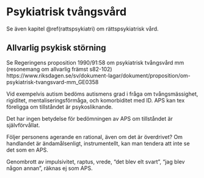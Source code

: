 # Psykiatrisk tvångsvård

Se även kapitel \@ref(rattspsykiatri) om rättspsykiatrisk vård.

## Allvarlig psykisk störning

Se Regeringens proposition 1990/91:58 om psykiatrisk tvångsvård mm (resonemang om allvarlig främst s82-102) https://www.riksdagen.se/sv/dokument-lagar/dokument/proposition/om-psykiatrisk-tvangsvard-mm_GE0358

Vid exempelvis autism bedöms autismens grad i fråga om tvångsmässighet, rigiditet, mentaliseringsförmåga, och komorbiditet med ID. APS kan tex föreligga om tillståndet är psykosliknande.

Det har ingen betydelse för bedömningen av APS om tillståndet är självförvållat.

Följer personens agerande en rational, även om det är överdrivet? Om handlandet är ändamålsenligt, instrumentellt, kan man tendera att inte se det som en APS.

Genombrott av impulsivitet, raptus, vrede, "det blev elt svart", "jag blev någon annan", räknas ej som APS.
